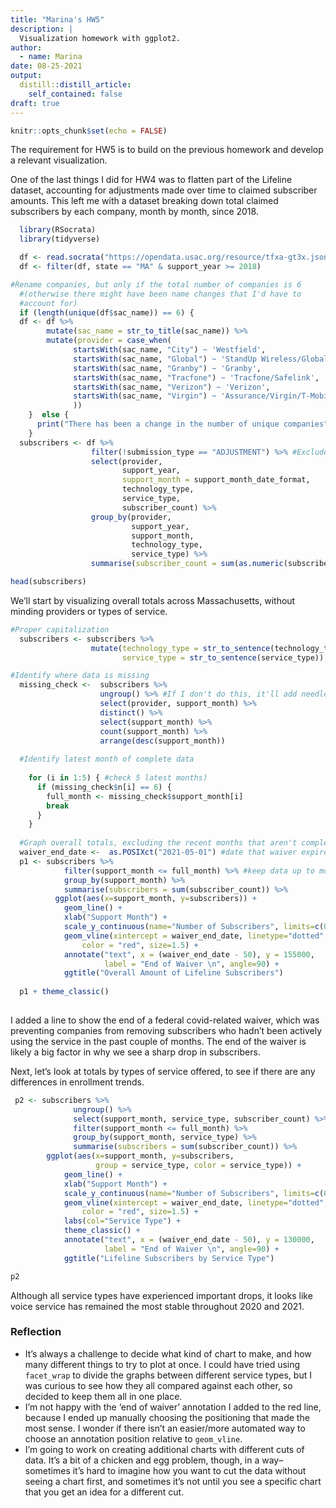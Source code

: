 ```yaml
---
title: "Marina's HW5"
description: |
  Visualization homework with ggplot2.
author:
  - name: Marina
date: 08-25-2021
output:
  distill::distill_article:
    self_contained: false
draft: true
---
```



```r
knitr::opts_chunk$set(echo = FALSE)
```

The requirement for HW5 is to build on the previous homework and develop a relevant visualization.

One of the last things I did for HW4 was to flatten part of the Lifeline dataset, accounting for adjustments made over time to claimed subscriber amounts. This left me with a dataset breaking down total claimed subscribers by each company, month by month, since 2018.

```r
  library(RSocrata)
  library(tidyverse)

  df <- read.socrata("https://opendata.usac.org/resource/tfxa-gt3x.json")
  df <- filter(df, state == "MA" & support_year >= 2018)

```

```r
#Rename companies, but only if the total number of companies is 6
  #(otherwise there might have been name changes that I'd have to
  #account for)
  if (length(unique(df$sac_name)) == 6) {
  df <- df %>%
        mutate(sac_name = str_to_title(sac_name)) %>%
        mutate(provider = case_when(
              startsWith(sac_name, "City") ~ 'Westfield',
              startsWith(sac_name, "Global") ~ 'StandUp Wireless/Global Connection',
              startsWith(sac_name, "Granby") ~ 'Granby',
              startsWith(sac_name, "Tracfone") ~ 'Tracfone/Safelink',
              startsWith(sac_name, "Verizon") ~ 'Verizon',
              startsWith(sac_name, "Virgin") ~ 'Assurance/Virgin/T-Mobile'
              ))
    }  else {
      print("There has been a change in the number of unique companies")
    }
  subscribers <- df %>%
                  filter(!submission_type == "ADJUSTMENT") %>% #Exclude fin. adj. rows
                  select(provider, 
                         support_year,
                         support_month = support_month_date_format,
                         technology_type,
                         service_type,
                         subscriber_count) %>%
                  group_by(provider,
                           support_year,
                           support_month,
                           technology_type,
                           service_type) %>%
                  summarise(subscriber_count = sum(as.numeric(subscriber_count)))
```
```r
head(subscribers)
```

We'll start by visualizing overall totals across Massachusetts, without minding providers or types of service.

```r
#Proper capitalization
  subscribers <- subscribers %>%
                  mutate(technology_type = str_to_sentence(technology_type),
                         service_type = str_to_sentence(service_type))

#Identify where data is missing
  missing_check <-  subscribers %>%
                    ungroup() %>% #If I don't do this, it'll add needless variables
                    select(provider, support_month) %>%
                    distinct() %>%
                    select(support_month) %>%
                    count(support_month) %>%
                    arrange(desc(support_month))
  
  #Identify latest month of complete data
    
    for (i in 1:5) { #check 5 latest months)
      if (missing_check$n[i] == 6) {
        full_month <- missing_check$support_month[i]
        break
      }
    }
  
  #Graph overall totals, excluding the recent months that aren't complete
  waiver_end_date <-  as.POSIXct("2021-05-01") #date that waiver expired 
  p1 <- subscribers %>%
            filter(support_month <= full_month) %>% #keep data up to most recent complete month
            group_by(support_month) %>%
            summarise(subscribers = sum(subscriber_count)) %>%
          ggplot(aes(x=support_month, y=subscribers)) +
            geom_line() +
            xlab("Support Month") +
            scale_y_continuous(name="Number of Subscribers", limits=c(0, 200000)) +
            geom_vline(xintercept = waiver_end_date, linetype="dotted", 
                color = "red", size=1.5) +
            annotate("text", x = (waiver_end_date - 50), y = 155000, 
                     label = "End of Waiver \n", angle=90) +
            ggtitle("Overall Amount of Lifeline Subscribers")
  
  p1 + theme_classic()
  
```
I added a line to show the end of a federal covid-related waiver, which was preventing companies from removing subscribers who hadn't been actively using the service in the past couple of months. The end of the waiver is likely a big factor in why we see a sharp drop in subscribers.

Next, let's look at totals by types of service offered, to see if there are any differences in enrollment trends.

```r
 p2 <- subscribers %>%
              ungroup() %>%
              select(support_month, service_type, subscriber_count) %>%
              filter(support_month <= full_month) %>% 
              group_by(support_month, service_type) %>%
              summarise(subscribers = sum(subscriber_count)) %>%
        ggplot(aes(x=support_month, y=subscribers,
                   group = service_type, color = service_type)) +
            geom_line() +
            xlab("Support Month") +
            scale_y_continuous(name="Number of Subscribers", limits=c(0, 150000)) +
            geom_vline(xintercept = waiver_end_date, linetype="dotted", 
                color = "red", size=1.5) +
            labs(col="Service Type") +
            theme_classic() +
            annotate("text", x = (waiver_end_date - 50), y = 130000, 
                     label = "End of Waiver \n", angle=90) +
            ggtitle("Lifeline Subscribers by Service Type")

p2
```

Although all service types have experienced important drops, it looks like voice service has remained the most stable throughout 2020 and 2021. 

### Reflection
* It's always a challenge to decide what kind of chart to make, and how many different things to try to plot at once. I could have tried using `facet_wrap` to divide the graphs between different service types, but I was curious to see how they all compared against each other, so decided to keep them all in one place.
* I'm not happy with the 'end of waiver' annotation I added to the red line, because I ended up manually choosing the positioning that made the most sense. I wonder if there isn't an easier/more automated way to choose an annotation position relative to `geom_vline`.
* I'm going to work on creating additional charts with different cuts of data. It's a bit of a chicken and egg problem, though, in a way-- sometimes it's hard to imagine how you want to cut the data without seeing a chart first, and sometimes it's not until you see a specific chart that you get an idea for a different cut.